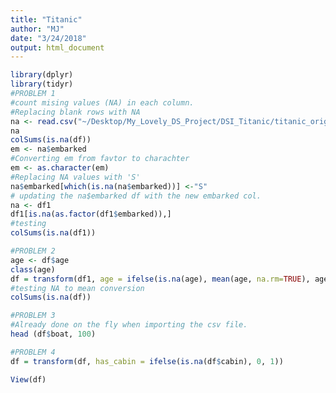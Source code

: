 ```yaml
---
title: "Titanic"
author: "MJ"
date: "3/24/2018"
output: html_document
---
```


```r
library(dplyr)
library(tidyr)
#PROBLEM 1
#count mising values (NA) in each column.
#Replacing blank rows with NA
na <- read.csv("~/Desktop/My_Lovely_DS_Project/DSI_Titanic/titanic_original.csv", na.strings = "")
na
colSums(is.na(df))
em <- na$embarked
#Converting em from favtor to charachter 
em <- as.character(em)
#Replacing NA values with 'S'
na$embarked[which(is.na(na$embarked))] <-"S"
# updating the na$embarked df with the new embarked col.
na <- df1
df1[is.na(as.factor(df1$embarked)),]
#testing
colSums(is.na(df1))

#PROBLEM 2
age <- df$age
class(age)
df = transform(df1, age = ifelse(is.na(age), mean(age, na.rm=TRUE), age))
#testing NA to mean conversion
colSums(is.na(df))

#PROBLEM 3
#Already done on the fly when importing the csv file.
head (df$boat, 100)

#PROBLEM 4
df = transform(df, has_cabin = ifelse(is.na(df$cabin), 0, 1))

View(df)
```



